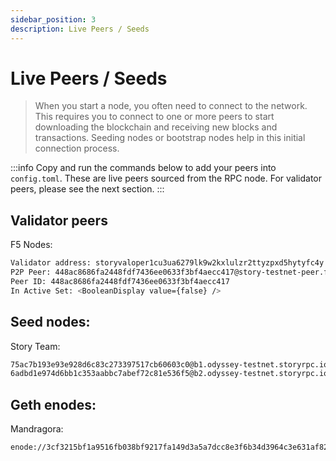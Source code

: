 ```yaml
---
sidebar_position: 3
description: Live Peers / Seeds
---
```


# Live Peers / Seeds

> When you start a node, you often need to connect to the network. This requires you to connect to one or more peers to start downloading the blockchain and receiving new blocks and transactions. Seeding nodes or bootstrap nodes help in this initial connection process.

:::info
Copy and run the commands below to add your peers into `config.toml`. These are live peers sourced from the RPC node. For validator peers, please see the next section.
:::




<LivePeers rpc="https://story-testnet.rpc.kjnodes.com" home={home} binary={binary} />

## Validator peers

F5 Nodes:
```bash
Validator address: storyvaloper1cu3ua6279lk9w2kxlulzr2ttyzpxd5hytyfc4y 
P2P Peer: 448ac8686fa2448fdf7436ee0633f3bf4aecc417@story-testnet-peer.f5nodes.com:10156
Peer ID: 448ac8686fa2448fdf7436ee0633f3bf4aecc417
In Active Set: <BooleanDisplay value={false} />
```

## Seed nodes: 

Story Team:
```bash
75ac7b193e93e928d6c83c273397517cb60603c0@b1.odyssey-testnet.storyrpc.io:26656
6adbd1e974d6bb1c353aabbc7abef72c81e536f5@b2.odyssey-testnet.storyrpc.io:26656
```

## Geth enodes:

Mandragora:
```bash
enode://3cf3215bf1a9516fb038bf9217fa149d3a5a7dcc8e3f6b34d3964c3e631af828c6cdad1627acc397db35df8e6a1efb2c597b2c7f1820a56b20956b93a45de5a6@story-geth.mandragora.io:30303
```



